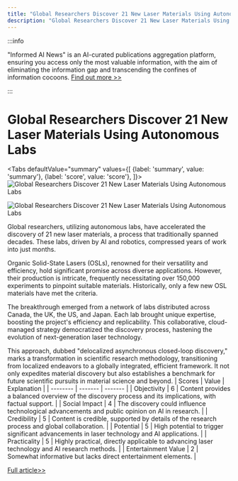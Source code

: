 ```yaml
---
title: "Global Researchers Discover 21 New Laser Materials Using Autonomous Labs"
description: "Global Researchers Discover 21 New Laser Materials Using Autonomous Labs"
---
```



:::info

"Informed AI News" is an AI-curated publications aggregation platform, ensuring you access only the most valuable information, with the aim of eliminating the information gap and transcending the confines of information cocoons.  [Find out more >>](/docs/guides)

:::

# Global Researchers Discover 21 New Laser Materials Using Autonomous Labs


<Tabs
	defaultValue="summary"
	values={[
	{label: 'summary', value: 'summary'},
	{label: 'score', value: 'score'},
]}>
<TabItem value="summary">
<img
  src="https://image.informedainews.com/2024/06/Tec-CZx-1717494797-0.jpg"
  alt="Global Researchers Discover 21 New Laser Materials Using Autonomous Labs"
/>

<img
  src="https://image.informedainews.com/2024/06/Tec-3Zc-1717494797-1.jpg"
  alt="Global Researchers Discover 21 New Laser Materials Using Autonomous Labs"
/>



Global researchers, utilizing autonomous labs, have accelerated the discovery of 21 new laser materials, a process that traditionally spanned decades. These labs, driven by AI and robotics, compressed years of work into just months.

Organic Solid-State Lasers (OSLs), renowned for their versatility and efficiency, hold significant promise across diverse applications. However, their production is intricate, frequently necessitating over 150,000 experiments to pinpoint suitable materials. Historically, only a few new OSL materials have met the criteria.

The breakthrough emerged from a network of labs distributed across Canada, the UK, the US, and Japan. Each lab brought unique expertise, boosting the project's efficiency and replicability. This collaborative, cloud-managed strategy democratized the discovery process, hastening the evolution of next-generation laser technology.

This approach, dubbed "delocalized asynchronous closed-loop discovery," marks a transformation in scientific research methodology, transitioning from localized endeavors to a globally integrated, efficient framework. It not only expedites material discovery but also establishes a benchmark for future scientific pursuits in material science and beyond.
</TabItem>
<TabItem value="score">
	| Scores     | Value   | Explanation |
	| -------- | ------- | ------- |
	| Objectivity  | 6    | Content provides a balanced overview of the discovery process and its implications, with factual support.    |
	| Social Impact | 4     | The discovery could influence technological advancements and public opinion on AI in research.    |
	| Credibility    | 5    | Content is credible, supported by details of the research process and global collaboration.    |
	| Potential    | 5    | High potential to trigger significant advancements in laser technology and AI applications.    |
	| Practicality    | 5    | Highly practical, directly applicable to advancing laser technology and AI research methods.    |
	| Entertainment Value    | 2    | Somewhat informative but lacks direct entertainment elements.    |
</TabItem>
</Tabs>

[Full article>>](https://www.cnbeta.com.tw/articles/science/1433522.htm)
